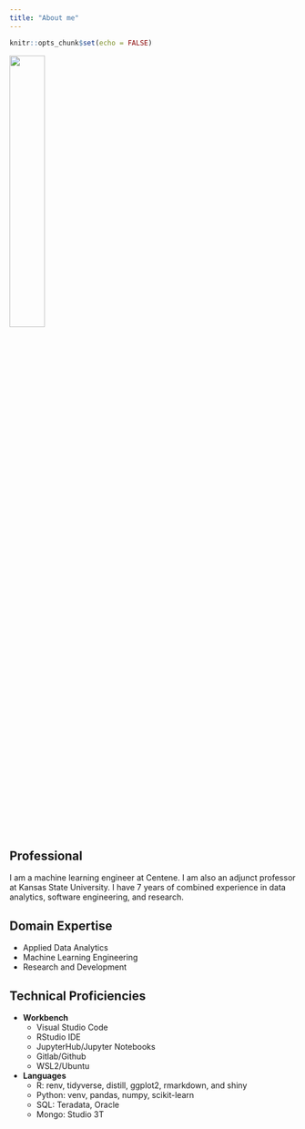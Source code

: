 ```yaml
---
title: "About me"
---
```


```r
knitr::opts_chunk$set(echo = FALSE)
```


![](./images/profile.jpg){width=35% }


## Professional
I am a machine learning engineer at Centene. I am also an adjunct professor at Kansas State University. I have 7 years of combined experience in data analytics, software engineering, and research.


## Domain Expertise

  * Applied Data Analytics
  * Machine Learning Engineering
  * Research and Development


## Technical Proficiencies

  * **Workbench**
    - Visual Studio Code
    - RStudio IDE
    - JupyterHub/Jupyter Notebooks
    - Gitlab/Github
    - WSL2/Ubuntu
    
  * **Languages**
    - R: renv, tidyverse, distill, ggplot2, rmarkdown, and shiny
    - Python: venv, pandas, numpy, scikit-learn
    - SQL: Teradata, Oracle
    - Mongo: Studio 3T
